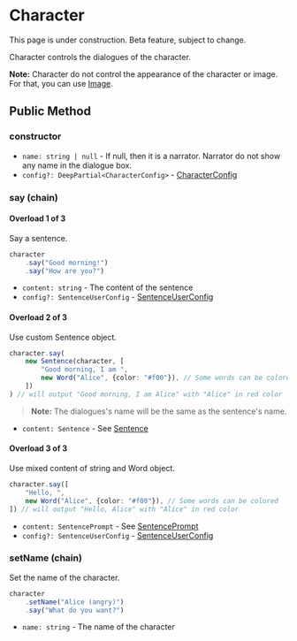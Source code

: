 
# Character

<Callout type="warning" emoji="⚠️">
    This page is under construction.
</Callout>

<Callout type="warning" emoji="⚠️">
    Beta feature, subject to change.
</Callout>

<Cards num={2}>
    <Cards.Card
        title="Sentence"
        href="./character/sentence"
    />
    <Cards.Card
        title="Word"
        href="./character/word"
    />
    <Cards.Card
        title="Pause"
        href="./character/pause"
    />
</Cards>

Character controls the dialogues of the character.

**Note:** Character do not control the appearance of the character or image. For that, you can use [Image](./image). 

## Public Method

### constructor

- `name: string | null` - If null, then it is a narrator. Narrator do not show any name in the dialogue box.
- `config?: DeepPartial<CharacterConfig>` - [CharacterConfig](../types/CharacterConfig)

### say (chain)

#### Overload 1 of 3

Say a sentence.

```typescript
character
    .say("Good morning!")
    .say("How are you?")
```

- `content: string` - The content of the sentence
- `config?: SentenceUserConfig` - [SentenceUserConfig](../types/SentenceUserConfig)

#### Overload 2 of 3

Use custom Sentence object.

```typescript
character.say(
    new Sentence(character, [
        "Good morning, I am ",
        new Word("Alice", {color: "#f00"}), // Some words can be colored
    ])
) // will output "Good morning, I am Alice" with "Alice" in red color
```

> **Note:** The dialogues's name will be the same as the sentence's name.

- `content: Sentence` - See [Sentence](./character/sentence)

#### Overload 3 of 3

Use mixed content of string and Word object.

```typescript
character.say([
    "Hello, ",
    new Word("Alice", {color: "#f00"}), // Some words can be colored
]) // will output "Hello, Alice" with "Alice" in red color
```

- `content: SentencePrompt` - See [SentencePrompt](../types/SentencePrompt)
- `config?: SentenceUserConfig` - [SentenceUserConfig](../types/SentenceUserConfig)

### setName (chain)

Set the name of the character.

```typescript
character
    .setName("Alice (angry)")
    .say("What do you want?")
```

- `name: string` - The name of the character

